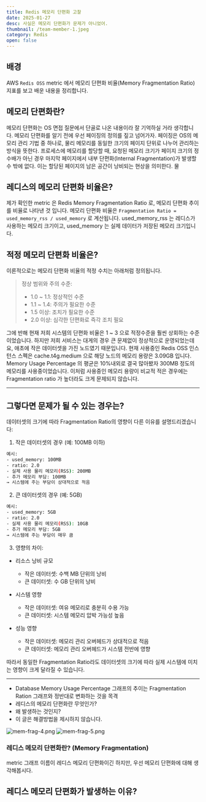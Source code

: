 ```yaml
---
title: Redis 메모리 단편화 고찰
date: 2025-01-27
desc: 사실은 메모리 단편화가 문제가 아니었어.
thumbnail: /team-member-1.jpeg
category: Redis
open: false
---
```


## 배경
AWS `Redis OSS` metric 에서 메모리 단편화 비율(Memory Fragmentation Ratio) 지표를 보고 배운 내용을 정리합니다.


## 메모리 단편화란?
메모리 단편화는 OS 면접 질문에서 단골로 나온 내용이라 잘 기억하실 거라 생각합니다. 메모리 단편화를 알기 전에 우선 페이징의 정의를 짚고 넘어가자.
페이징은 OS의 메모리 관리 기법 중 하나로, 물리 메모리를 동일한 크기의 페이지 단위로 나누어 관리하는 방식을 뜻한다. 
프로세스에 메모리를 할당할 때, 요청된 메모리 크기가 페이지 크기의 정수배가 아닌 경우 마지막 페이지에서 내부 단편화(Internal Fragmentation)가 발생할 수 밖에 없다.
이는 할당된 페이지의 남은 공간이 낭비되는 현상을 의미한다.
물


## 레디스의 메모리 단편화 비율은?
제가 확인한 metric 은 Redis Memory Fragmentation Ratio 로, 메모리 단편화 추이를 비율로 나타낸 것 입니다. 
메모리 단편화 비율은 `Fragmentation Ratio = used_memory_rss / used_memory` 로 계산됩니다.
used_memory_rss 는 레디스가 사용하는 메모리 크기이고, used_memory 는 실제 데이터가 저장된 메모리 크기입니다.


## 적정 메모리 단편화 비율은?
이론적으로는 메모리 단편화 비율의 적정 수치는 아래처럼 정의됩니다.

> 정상 범위와 주의 수준:
> - 1.0 ~ 1.1: 정상적인 수준
> - 1.1 ~ 1.4: 주의가 필요한 수준
> - 1.5 이상: 조치가 필요한 수준
> - 2.0 이상: 심각한 단편화로 즉각 조치 필요

그에 반해 현재 저희 시스템의 단편화 비율은 1 ~ 3 으로 적정수준을 훨씬 상회하는 수준이었습니다.
하지만 저희 서비스는 대게의 경우 큰 문제없이 정상적으로 운영되었는데요, 애초에 작은 데이터셋을 가진 노드였기 때문입니다.
현재 사용중인 Redis OSS 인스턴스 스펙은 cache.t4g.medium 으로 해당 노드의 메모리 용량은 3.09GB 입니다.
Memory Usage Percentage 의 평균은 10%내외로 결국 많아봤자 300MB 정도의 메모리를 사용중이었습니다.
이처럼 사용중인 메모리 용량이 비교적 적은 경우에는 Fragmentation ratio 가 높더라도 크게 문제되지 않습니다.


<hr/>

## 그렇다면 문제가 될 수 있는 경우는?

데이터셋의 크기에 따라 Fragmentation Ratio의 영향이 다른 이유를 설명드리겠습니다:

1. 작은 데이터셋의 경우 (예: 100MB 이하)

``` bash
예시:
- used_memory: 100MB
- ratio: 2.0
- 실제 사용 물리 메모리(RSS): 200MB
- 추가 메모리 부담: 100MB
→ 시스템에 주는 부담이 상대적으로 적음
```

2. 큰 데이터셋의 경우 (예: 5GB)

``` bash
예시:
- used_memory: 5GB
- ratio: 2.0
- 실제 사용 물리 메모리(RSS): 10GB
- 추가 메모리 부담: 5GB
→ 시스템에 주는 부담이 매우 큼
```

3. 영향의 차이:
- 리소스 낭비 규모
  - 작은 데이터셋: 수백 MB 단위의 낭비
  - 큰 데이터셋: 수 GB 단위의 낭비

- 시스템 영향
  - 작은 데이터셋: 여유 메모리로 충분히 수용 가능
  - 큰 데이터셋: 시스템 메모리 압박 가능성 높음

- 성능 영향
  - 작은 데이터셋: 메모리 관리 오버헤드가 상대적으로 적음
  - 큰 데이터셋: 메모리 관리 오버헤드가 시스템 전반에 영향

따라서 동일한 Fragmentation Ratio라도 데이터셋의 크기에 따라 실제 시스템에 미치는 영향이 크게 달라질 수 있습니다.


<hr/>


- Database Memory Usage Percentage 그래프의 추이는 Fragmentation Ration 그래프와 정반대로 변화하는 것을 목격
- 레디스의 메모리 단편화란 무엇인가?
- 왜 발생하는 것인지?
- 이 글은 해결방법을 제시하지 않습니다.


![mem-frag-4.png](/mem-frag-4.png)
![mem-frag-5.png](/mem-frag-5.png)


### 레디스 메모리 단편화란? (Memory Fragmentation)
metric 그래프 이름이 레디스 메모리 단편화이긴 하지만, 우선 메모리 단편화에 대해 생각해봅시다.


## 레디스 메모리 단편화가 발생하는 이유?


